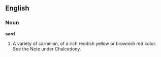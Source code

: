 ==English==

===Noun===

'''sard'''

#A variety of carnelian, of a rich reddish yellow or brownish red color. See the Note under Chalcedony.